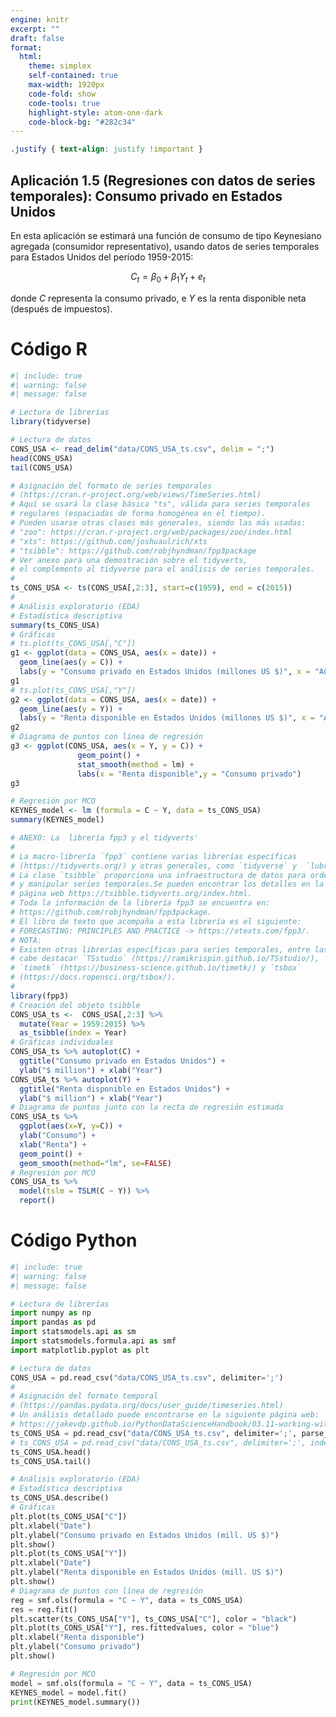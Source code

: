```yaml
---
engine: knitr
excerpt: ""
draft: false
format: 
  html:
    theme: simplex
    self-contained: true
    max-width: 1920px
    code-fold: show
    code-tools: true
    highlight-style: atom-one-dark
    code-block-bg: "#282c34"
---
```


```css
.justify { text-align: justify !important }
```

::: justify
# Aplicación 1.5 (Regresiones con datos de series temporales): Consumo privado en Estados Unidos {.unnumbered}

En esta aplicación se estimará una función de consumo de tipo Keynesiano agregada (consumidor representativo), usando datos de series temporales para Estados Unidos del período 1959-2015:

$$C_{t} = \beta_0 + \beta_1  Y_{t} + e_{t}$$

donde $C$ representa la consumo privado, e $Y$ es la renta disponible neta (después de impuestos).
:::

# Código R {.unnumbered}

```r
#| include: true
#| warning: false
#| message: false

# Lectura de librerías
library(tidyverse)

# Lectura de datos
CONS_USA <- read_delim("data/CONS_USA_ts.csv", delim = ";")
head(CONS_USA)
tail(CONS_USA)

# Asignación del formato de series temporales
# (https://cran.r-project.org/web/views/TimeSeries.html)
# Aquí se usará la clase básica "ts", válida para series temporales 
# regulares (espaciadas de forma homogénea en el tiempo).
# Pueden usarse otras clases más generales, siendo las más usadas:
# "zoo": https://cran.r-project.org/web/packages/zoo/index.html 
# "xts": https://github.com/joshuaulrich/xts
# "tsibble": https://github.com/robjhyndman/fpp3package
# Ver anexo para una demostración sobre el tidyverts, 
# el complemento al tidyverse para el análisis de series temporales.
#
ts_CONS_USA <- ts(CONS_USA[,2:3], start=c(1959), end = c(2015))
#
# Análisis exploratorio (EDA)
# Estadística descriptiva
summary(ts_CONS_USA)
# Gráficas
# ts.plot(ts_CONS_USA[,"C"])
g1 <- ggplot(data = CONS_USA, aes(x = date)) +
  geom_line(aes(y = C)) +
  labs(y = "Consumo privado en Estados Unidos (millones US $)", x = "Año")
g1
# ts.plot(ts_CONS_USA[,"Y"])
g2 <- ggplot(data = CONS_USA, aes(x = date)) +
  geom_line(aes(y = Y)) +
  labs(y = "Renta disponible en Estados Unidos (millones US $)", x = "Año")
g2
# Diagrama de puntos con línea de regresión
g3 <- ggplot(CONS_USA, aes(x = Y, y = C)) + 
               geom_point() +  
               stat_smooth(method = lm) +  
               labs(x = "Renta disponible",y = "Consumo privado")
g3

# Regresión por MCO
KEYNES_model <- lm (formula = C ~ Y, data = ts_CONS_USA)
summary(KEYNES_model)
```

```r
# ANEXO: La  librería fpp3 y el tidyverts'
#
# La macro-librería `fpp3` contiene varias librerías específicas
# (https://tidyverts.org/) y otras generales, como `tidyverse` y  `lubridate`.
# La clase `tsibble` proporciona una infraestructura de datos para ordenar
# y manipular series temporales.Se pueden encontrar los detalles en la
# página web https://tsibble.tidyverts.org/index.html.
# Toda la información de la librería fpp3 se encuentra en:
# https://github.com/robjhyndman/fpp3package. 
# El libro de texto que acompaña a esta librería es el siguiente:
# FORECASTING: PRINCIPLES AND PRACTICE -> https://otexts.com/fpp3/.
# NOTA:
# Existen otras librerías específicas para series temporales, entre las que
# cabe destacar `TSstudio` (https://ramikrispin.github.io/TSstudio/),
# `timetk` (https://business-science.github.io/timetk/) y `tsbox`
# (https://docs.ropensci.org/tsbox/).
#
library(fpp3) 
# Creación del objeto tsibble
CONS_USA_ts <-  CONS_USA[,2:3] %>%
  mutate(Year = 1959:2015) %>%
  as_tsibble(index = Year)
# Gráficas individuales
CONS_USA_ts %>% autoplot(C) +
  ggtitle("Consumo privado en Estados Unidos") +
  ylab("$ million") + xlab("Year")
CONS_USA_ts %>% autoplot(Y) +
  ggtitle("Renta disponible en Estados Unidos") +
  ylab("$ million") + xlab("Year")
# Diagrama de puntos junto con la recta de regresión estimada
CONS_USA_ts %>%
  ggplot(aes(x=Y, y=C)) +
  ylab("Consumo") +
  xlab("Renta") +
  geom_point() +
  geom_smooth(method="lm", se=FALSE)
# Regresión por MCO
CONS_USA_ts %>%
  model(tslm = TSLM(C ~ Y)) %>%
  report()
```

# Código Python {.unnumbered}

```python
#| include: true
#| warning: false
#| message: false

# Lectura de librerías
import numpy as np
import pandas as pd
import statsmodels.api as sm
import statsmodels.formula.api as smf
import matplotlib.pyplot as plt

# Lectura de datos 
CONS_USA = pd.read_csv("data/CONS_USA_ts.csv", delimiter=';')
#
# Asignación del formato temporal 
# (https://pandas.pydata.org/docs/user_guide/timeseries.html)
# Un análisis detallado puede encontrarse en la siguiente página web:
# https://jakevdp.github.io/PythonDataScienceHandbook/03.11-working-with-time-series.html
ts_CONS_USA = pd.read_csv("data/CONS_USA_ts.csv", delimiter=';', parse_dates=['date'], index_col='date')
# ts_CONS_USA = pd.read_csv("data/CONS_USA_ts.csv", delimiter=';', index_col=0)
ts_CONS_USA.head()
ts_CONS_USA.tail()

# Análisis exploratorio (EDA)
# Estadística descriptiva
ts_CONS_USA.describe()
# Gráficas
plt.plot(ts_CONS_USA["C"])
plt.xlabel("Date")
plt.ylabel("Consumo privado en Estados Unidos (mill. US $)")
plt.show()
plt.plot(ts_CONS_USA["Y"])
plt.xlabel("Date")
plt.ylabel("Renta disponible en Estados Unidos (mill. US $)")
plt.show()
# Diagrama de puntos con línea de regresión
reg = smf.ols(formula = "C ~ Y", data = ts_CONS_USA)
res = reg.fit()
plt.scatter(ts_CONS_USA["Y"], ts_CONS_USA["C"], color = "black")
plt.plot(ts_CONS_USA["Y"], res.fittedvalues, color = "blue")
plt.xlabel("Renta disponible")
plt.ylabel("Consumo privado")
plt.show()

# Regresión por MCO
model = smf.ols(formula = "C ~ Y", data = ts_CONS_USA)
KEYNES_model = model.fit()
print(KEYNES_model.summary())
```
